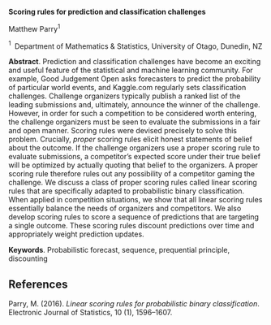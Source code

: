 <span>**Scoring rules for prediction and classification
challenges**</span>

Matthew Parry$^1$

$^1 \;$ Department of Mathematics & Statistics, University of Otago,
Dunedin, NZ

<span>**Abstract**</span>. Prediction and classification challenges have
become an exciting and useful feature of the statistical and machine
learning community. For example, Good Judgement Open asks forecasters to
predict the probability of particular world events, and Kaggle.com
regularly sets classification challenges. Challenge organizers typically
publish a ranked list of the leading submissions and, ultimately,
announce the winner of the challenge. However, in order for such a
competition to be considered worth entering, the challenge organizers
must be seen to evaluate the submissions in a fair and open manner.
Scoring rules were devised precisely to solve this problem. Crucially,
<span>*proper*</span> scoring rules elicit honest statements of belief
about the outcome. If the challenge organizers use a proper scoring rule
to evaluate submissions, a competitor’s expected score under their true
belief will be optimized by actually quoting that belief to the
organizers. A proper scoring rule therefore rules out any possibility of
a competitor gaming the challenge. We discuss a class of proper scoring
rules called linear scoring rules that are specifically adapted to
probabilistic binary classification. When applied in competition
situations, we show that all linear scoring rules essentially balance
the needs of organizers and competitors. We also develop scoring rules
to score a sequence of predictions that are targeting a single outcome.
These scoring rules discount predictions over time and appropriately
weight prediction updates.

<span>**Keywords**</span>. Probabilistic forecast, sequence, prequential
principle, discounting

References {#references .unnumbered}
----------

Parry, M. (2016). *Linear scoring rules for probabilistic binary
classification*. Electronic Journal of Statistics, 10 (1), 1596–1607.
